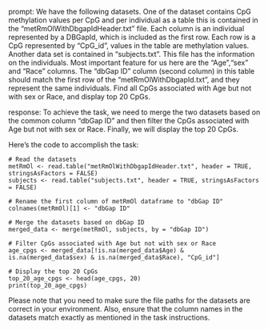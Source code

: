 prompt:
We have the following datasets. One of the dataset contains CpG methylation values per CpG and per individual as a table this is contained in the “metRmOlWithDbgapIdHeader.txt” file. Each column is an individual represented by a DBGapId, which is included as the first row. Each row is a CpG represented by "CpG_id", values in the table are methylation values. Another data set is contained in “subjects.txt”. This file has the information on the individuals. Most important feature for us here are the "Age","sex" and "Race" columns. The "dbGap ID" column (second column) in this table should match the first row of the "metRmOlWithDbgapId.txt", and they represent the same individuals. Find all CpGs associated with Age but not with sex or Race, and display top 20 CpGs.

response:
To achieve the task, we need to merge the two datasets based on the common column "dbGap ID" and then filter the CpGs associated with Age but not with sex or Race. Finally, we will display the top 20 CpGs.

Here's the code to accomplish the task:

```
# Read the datasets
metRmOl <- read.table("metRmOlWithDbgapIdHeader.txt", header = TRUE, stringsAsFactors = FALSE)
subjects <- read.table("subjects.txt", header = TRUE, stringsAsFactors = FALSE)

# Rename the first column of metRmOl dataframe to "dbGap ID"
colnames(metRmOl)[1] <- "dbGap ID"

# Merge the datasets based on dbGap ID
merged_data <- merge(metRmOl, subjects, by = "dbGap ID")

# Filter CpGs associated with Age but not with sex or Race
age_cpgs <- merged_data[!is.na(merged_data$Age) & is.na(merged_data$sex) & is.na(merged_data$Race), "CpG_id"]

# Display the top 20 CpGs
top_20_age_cpgs <- head(age_cpgs, 20)
print(top_20_age_cpgs)
```

Please note that you need to make sure the file paths for the datasets are correct in your environment. Also, ensure that the column names in the datasets match exactly as mentioned in the task instructions.
